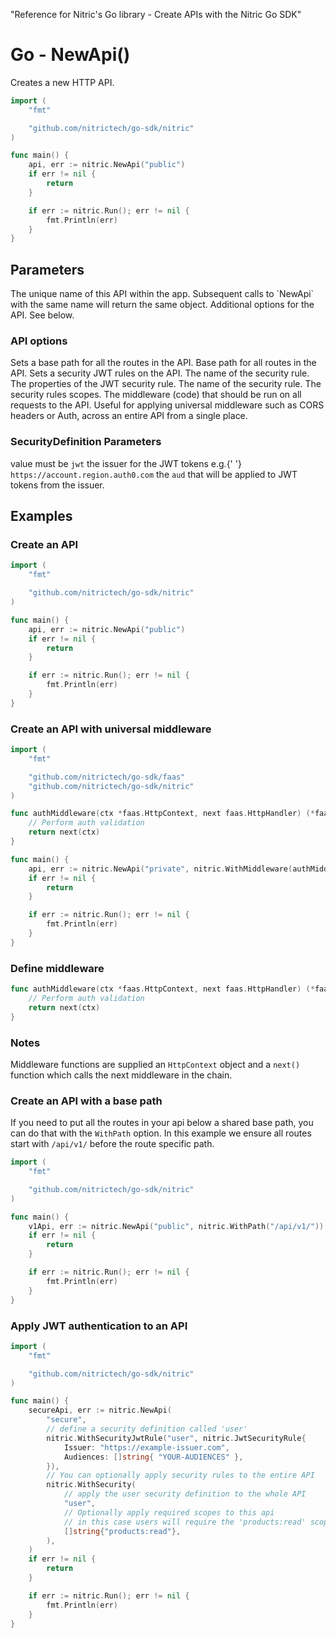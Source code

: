   "Reference for Nitric's Go library - Create APIs with the Nitric Go SDK"

# Go - NewApi()

Creates a new HTTP API.

```go
import (
	"fmt"

	"github.com/nitrictech/go-sdk/nitric"
)

func main() {
	api, err := nitric.NewApi("public")
	if err != nil {
		return
	}

	if err := nitric.Run(); err != nil {
		fmt.Println(err)
	}
}
```

## Parameters

<Properties>
  <Property name="name" required type="string">
    The unique name of this API within the app. Subsequent calls to `NewApi`
    with the same name will return the same object.
  </Property>
  <Property name="options" type="...ApiOption">
    Additional options for the API. See below.
  </Property>
</Properties>

### API options

<Properties>
  <Property name="WithPath()" type="ApiOption">
    Sets a base path for all the routes in the API.
    <Properties nested>
      <Property name="path" required type="string">
        Base path for all routes in the API.
      </Property>
    </Properties>
  </Property>
  <Property name="WithSecurityJwtRules()" type="ApiOption">
    Sets a security JWT rules on the API.
    <Properties nested>
      <Property name="name" required type="string">
        The name of the security rule.
      </Property>
      <Property name="rule" required type="JwtSecurityRule">
        The properties of the JWT security rule.
      </Property>
    </Properties>
  </Property>
  <Property name="WithSecurity()" type="ApiOption">
    <Properties nested>
      <Property name="name" required type="string">
        The name of the security rule.
      </Property>
      <Property name="scopes" required type="[]string">
        The security rules scopes.
      </Property>
    </Properties>
  </Property>
  <Property name="WithMiddleware()" type="ApiOption">
    <Properties nested>
      <Property name="middleware" required type="HttpMiddleware">
        The middleware (code) that should be run on all requests to the API.
        Useful for applying universal middleware such as CORS headers or Auth,
        across an entire API from a single place.
      </Property>
    </Properties>
  </Property>
</Properties>

### SecurityDefinition Parameters

<Properties>
  <Property name="JwtSecurityRule">
    <Properties nested>
      <Property name="kind" required type="string">
        value must be <code>jwt</code>
      </Property>
      <Property name="issuer" required type="string">
        the issuer for the JWT tokens e.g.{' '}
        <code>https://account.region.auth0.com</code>
      </Property>
      <Property name="audiences" required type="[]string">
        the <code>aud</code> that will be applied to JWT tokens from the issuer.
      </Property>
    </Properties>
  </Property>
</Properties>

## Examples

### Create an API

```go
import (
	"fmt"

	"github.com/nitrictech/go-sdk/nitric"
)

func main() {
	api, err := nitric.NewApi("public")
	if err != nil {
		return
	}

	if err := nitric.Run(); err != nil {
		fmt.Println(err)
	}
}
```

### Create an API with universal middleware

```go
import (
	"fmt"

	"github.com/nitrictech/go-sdk/faas"
	"github.com/nitrictech/go-sdk/nitric"
)

func authMiddleware(ctx *faas.HttpContext, next faas.HttpHandler) (*faas.HttpContext, error) {
	// Perform auth validation
	return next(ctx)
}

func main() {
	api, err := nitric.NewApi("private", nitric.WithMiddleware(authMiddleware))
	if err != nil {
		return
	}

	if err := nitric.Run(); err != nil {
		fmt.Println(err)
	}
}
```

### Define middleware

```go
func authMiddleware(ctx *faas.HttpContext, next faas.HttpHandler) (*faas.HttpContext, error) {
	// Perform auth validation
	return next(ctx)
}
```

### Notes

Middleware functions are supplied an `HttpContext` object and a `next()` function which calls the next middleware in the chain.

### Create an API with a base path

If you need to put all the routes in your api below a shared base path, you can do that with the `WithPath` option. In this example we ensure all routes start with `/api/v1/` before the route specific path.

```go
import (
	"fmt"

	"github.com/nitrictech/go-sdk/nitric"
)

func main() {
	v1Api, err := nitric.NewApi("public", nitric.WithPath("/api/v1/"))
	if err != nil {
		return
	}

	if err := nitric.Run(); err != nil {
		fmt.Println(err)
	}
}
```

### Apply JWT authentication to an API

```go
import (
	"fmt"

	"github.com/nitrictech/go-sdk/nitric"
)

func main() {
	secureApi, err := nitric.NewApi(
		"secure",
		// define a security definition called 'user'
		nitric.WithSecurityJwtRule("user", nitric.JwtSecurityRule{
			Issuer: "https://example-issuer.com",
			Audiences: []string{ "YOUR-AUDIENCES" },
		}),
		// You can optionally apply security rules to the entire API
		nitric.WithSecurity(
			// apply the user security definition to the whole API
			"user",
			// Optionally apply required scopes to this api
			// in this case users will require the 'products:read' scope to access the API
			[]string{"products:read"},
		),
	)
	if err != nil {
		return
	}

	if err := nitric.Run(); err != nil {
		fmt.Println(err)
	}
}
```
